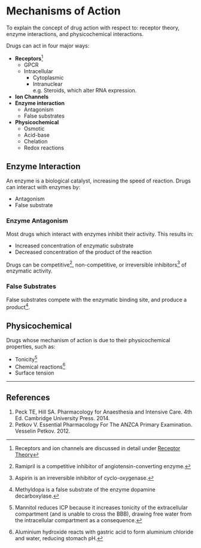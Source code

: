 # Mechanisms of Action

:::dual
To explain the concept of drug action with respect to: receptor theory, enzyme interactions, and physicochemical interactions.\
:::

Drugs can act in four major ways:

* **Receptors**^[Receptors and ion channels are discussed in detail under [Receptor Theory](#receptor-theory.)]
    * GPCR
    * Intracellular
        * Cytoplasmic
        * Intranuclear\
        e.g. Steroids, which alter RNA expression.
* **Ion Channels**
* **Enzyme interaction**
    * Antagonism
    * False substrates
* **Physicochemical**
    * Osmotic
    * Acid-base
    * Chelation
    * Redox reactions

## Enzyme Interaction

An enzyme is a biological catalyst, increasing the speed of reaction. Drugs can interact with enzymes by:

* Antagonism
* False substrate

### Enzyme Antagonism

Most drugs which interact with enzymes inhibit their activity. This results in:

* Increased concentration of enzymatic substrate
* Decreased concentration of the product of the reaction

Drugs can be competitive^[Ramipril is a competitive inhibitor of angiotensin-converting enzyme.], non-competitive, or irreversible inhibitors^[Aspirin is an irreversible inhibitor of cyclo-oxygenase.] of enzymatic activity.

### False Substrates

False substrates compete with the enzymatic binding site, and produce a product^[Methyldopa is a false substrate of the enzyme dopamine decarboxylase.].


## Physicochemical

Drugs whose mechanism of action is due to their physicochemical properties, such as:

* Tonicity^[Mannitol reduces ICP because it increases tonicity of the extracellular compartment (and is unable to cross the BBB), drawing free water from the intracellular compartment as a consequence.]
* Chemical reactions^[Aluminium hydroxide reacts with gastric acid to form aluminium chloride and water, reducing stomach pH.]
* Surface tension


---

## References

1. Peck TE, Hill SA. Pharmacology for Anaesthesia and Intensive Care. 4th Ed. Cambridge University Press. 2014.\
2. Petkov V. Essential Pharmacology For The ANZCA Primary Examination. Vesselin Petkov. 2012.

